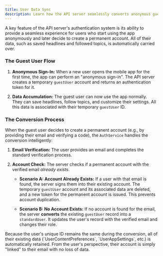 ```yaml
---
title: User Data Sync
description: Learn how the API server seamlessly converts anonymous guest users into permanent accounts.
---
```



A key feature of the API server's authentication system is its ability to provide a seamless experience for users who start using the app anonymously and later decide to create a permanent account. All of their data, such as saved headlines and followed topics, is automatically carried over.

### The Guest User Flow

1.  **Anonymous Sign-In:** When a new user opens the mobile app for the first time, the app can perform an "anonymous sign-in". The API server creates a temporary `guestUser` account and returns an authentication token for it.

2.  **Data Accumulation:** The guest user can now use the app normally. They can save headlines, follow topics, and customize their settings. All this data is associated with their temporary `guestUser` ID.

### The Conversion Process

When the guest user decides to create a permanent account (e.g., by providing their email and verifying a code), the `AuthService` handles the conversion intelligently:

1.  **Email Verification:** The user provides an email and completes the standard verification process.

2.  **Account Check:** The server checks if a permanent account with the verified email *already exists*.

    -   **Scenario A: Account Already Exists:** If a user with that email is found, the server signs them into their existing account. The temporary `guestUser` account and its associated data are deleted, and a new token for the permanent account is issued. This prevents account duplication.

    -   **Scenario B: No Account Exists:** If no account is found for the email, the server **converts** the existing `guestUser` record into a `standardUser`. It updates the user's record with the verified email and changes their role.

<Aside type="note" title="Seamless Transition">
Because the user's unique ID remains the same during the conversion, all of their existing data (`UserContentPreferences`, `UserAppSettings`, etc.) is automatically retained. From the user's perspective, their account is simply "linked" to their email with no loss of data.
</Aside>
